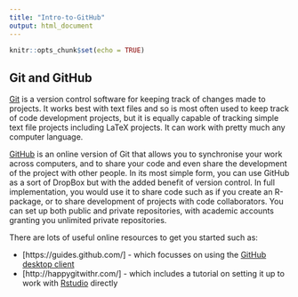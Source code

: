 ```yaml
---
title: "Intro-to-GitHub"
output: html_document
---
```


```r
knitr::opts_chunk$set(echo = TRUE)
```

## Git and GitHub

[Git](https://git-scm.com/) is a version control software for keeping track of changes made to projects. It works best with text files and so is most often used to keep track of code development projects, but it is equally capable of tracking simple text file projects including LaTeX projects. It can work with pretty much any computer language.

[GitHub](https://github.com/) is an online version of Git that allows you to synchronise your work across computers, and to share your code and even share the development of the project with other people. In its most simple form, you can use GitHub as a sort of DropBox but with the added benefit of version control. In full implementation, you would use it to share code such as if you create an R-package, or to share development of projects with code collaborators. You can set up both public and private repositories, with academic accounts granting you unlimited private repositories.

There are lots of useful online resources to get you started such as:

* [https://guides.github.com/] - which focusses on using the [GitHub desktop client](https://desktop.github.com/)
* [http://happygitwithr.com/] - which includes a tutorial on setting it up to work with [Rstudio](https://www.rstudio.com/products/RStudio/) directly



